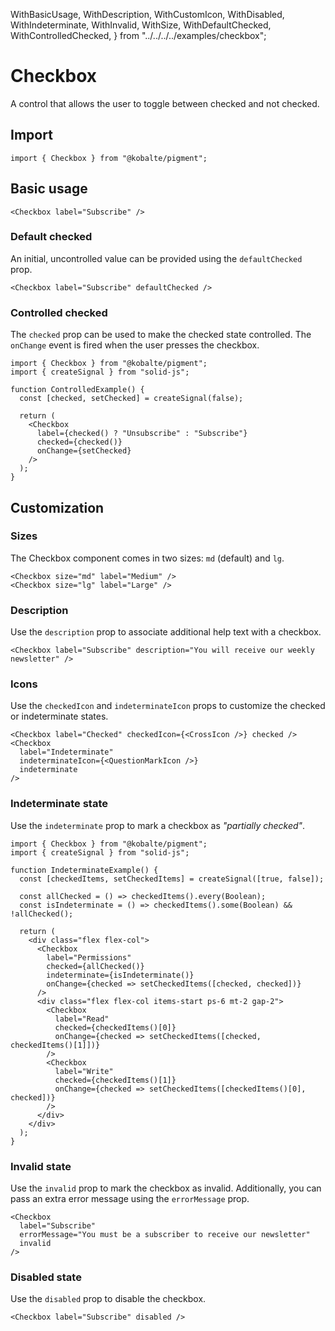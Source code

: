  WithBasicUsage,
  WithDescription,
  WithCustomIcon,
  WithDisabled,
  WithIndeterminate,
  WithInvalid,
  WithSize,
  WithDefaultChecked,
  WithControlledChecked,
} from "../../../../examples/checkbox";

# Checkbox

A control that allows the user to toggle between checked and not checked.

## Import

```tsx
import { Checkbox } from "@kobalte/pigment";
```

## Basic usage

<Preview>
  <WithBasicUsage />
</Preview>

```tsx
<Checkbox label="Subscribe" />
```

### Default checked

An initial, uncontrolled value can be provided using the `defaultChecked` prop.

<Preview>
  <WithDefaultChecked />
</Preview>

```tsx
<Checkbox label="Subscribe" defaultChecked />
```

### Controlled checked

The `checked` prop can be used to make the checked state controlled. The `onChange` event is fired when the user presses the checkbox.

<Preview>
  <WithControlledChecked />
</Preview>

```tsx
import { Checkbox } from "@kobalte/pigment";
import { createSignal } from "solid-js";

function ControlledExample() {
  const [checked, setChecked] = createSignal(false);

  return (
    <Checkbox
      label={checked() ? "Unsubscribe" : "Subscribe"}
      checked={checked()}
      onChange={setChecked}
    />
  );
}
```

## Customization

### Sizes

The Checkbox component comes in two sizes: `md` (default) and `lg`.

<Preview>
  <WithSize />
</Preview>

```tsx
<Checkbox size="md" label="Medium" />
<Checkbox size="lg" label="Large" />
```

### Description

Use the `description` prop to associate additional help text with a checkbox.

<Preview>
  <WithDescription />
</Preview>

```tsx
<Checkbox label="Subscribe" description="You will receive our weekly newsletter" />
```

### Icons

Use the `checkedIcon` and `indeterminateIcon` props to customize the checked or indeterminate states.

<Preview>
  <WithCustomIcon />
</Preview>

```tsx
<Checkbox label="Checked" checkedIcon={<CrossIcon />} checked />
<Checkbox
  label="Indeterminate"
  indeterminateIcon={<QuestionMarkIcon />}
  indeterminate
/>
```

### Indeterminate state

Use the `indeterminate` prop to mark a checkbox as _"partially checked"_.

<Preview>
  <WithIndeterminate />
</Preview>

```tsx {7, 14}
import { Checkbox } from "@kobalte/pigment";
import { createSignal } from "solid-js";

function IndeterminateExample() {
  const [checkedItems, setCheckedItems] = createSignal([true, false]);

  const allChecked = () => checkedItems().every(Boolean);
  const isIndeterminate = () => checkedItems().some(Boolean) && !allChecked();

  return (
    <div class="flex flex-col">
      <Checkbox
        label="Permissions"
        checked={allChecked()}
        indeterminate={isIndeterminate()}
        onChange={checked => setCheckedItems([checked, checked])}
      />
      <div class="flex flex-col items-start ps-6 mt-2 gap-2">
        <Checkbox
          label="Read"
          checked={checkedItems()[0]}
          onChange={checked => setCheckedItems([checked, checkedItems()[1]])}
        />
        <Checkbox
          label="Write"
          checked={checkedItems()[1]}
          onChange={checked => setCheckedItems([checkedItems()[0], checked])}
        />
      </div>
    </div>
  );
}
```

### Invalid state

Use the `invalid` prop to mark the checkbox as invalid. Additionally, you can pass an extra error message using the `errorMessage` prop.

<Preview>
  <WithInvalid />
</Preview>

```tsx
<Checkbox
  label="Subscribe"
  errorMessage="You must be a subscriber to receive our newsletter"
  invalid
/>
```

### Disabled state

Use the `disabled` prop to disable the checkbox.

<Preview>
  <WithDisabled />
</Preview>

```tsx
<Checkbox label="Subscribe" disabled />
```
